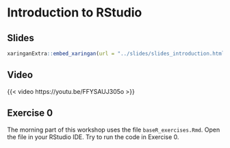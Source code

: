 # Introduction to RStudio

## Slides

```{r embed-xaringan-2, echo=FALSE}
xaringanExtra::embed_xaringan(url = "../slides/slides_introduction.html#12", ratio = "4:3")
```


## Video

{{< video https://youtu.be/FFYSAUJ305o >}}

## Exercise 0

The morning part of this workshop uses the file `baseR_exercises.Rmd`. Open 
the file in your RStudio IDE. Try to run the code in Exercise 0.